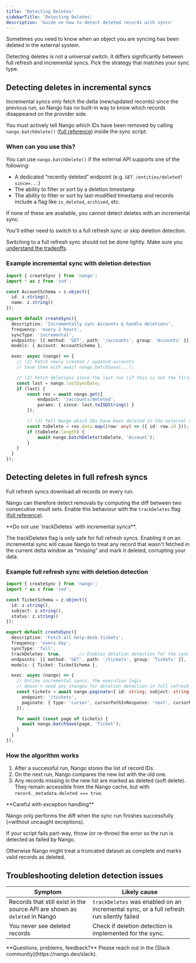 ```yaml
---
title: 'Detecting Deletes'
sidebarTitle: 'Detecting Deletes'
description: 'Guide on how to detect deleted records with syncs'
---
```


Sometimes you need to know when an object you are syncing has been deleted in the external system.

Detecting deletes is not a universal switch.
It differs significantly between full refresh and incremental syncs. Pick the strategy that matches your sync type.

## Detecting deletes in incremental syncs

Incremental syncs only fetch the delta (new/updated records) since the previous run, so Nango has no built-in way to know which records disappeared on the provider side.

You must actively tell Nango which IDs have been removed by calling `nango.batchDelete()` ([full reference](/reference/scripts#delete-records)) inside the sync script.

### When can you use this?

You can use `nango.batchDelete()` if the external API supports one of the following:

- A dedicated “recently deleted” endpoint (e.g. `GET /entities/deleted?since=...`)
- The ability to filter or sort by a deletion timestamp
- The ability to filter or sort by last-modified timestamp _and_ records include a flag like `is_deleted`, `archived`, etc.

If none of these are available, you cannot detect deletes with an incremental sync.

You'll either need to switch to a full refresh sync or skip deletion detection.

Switching to a full refresh sync should not be done lightly. Make sure you [understand the tradeoffs](/guides/syncs/overview#sync-modes%3A-full-refresh-vs-incremental).

### Example incremental sync with deletion detection

```ts
import { createSync } from 'nango';
import * as z from 'zod';

const AccountSchema = z.object({
  id: z.string(),
  name: z.string()
});

export default createSync({
  description: 'Incrementally sync Accounts & handle deletions',
  frequency: 'every 2 hours',
  syncType: 'incremental',
  endpoints: [{ method: 'GET', path: '/accounts', group: 'Accounts' }],
  models: { Account: AccountSchema },

  exec: async (nango) => {
    // (1) Fetch newly created / updated accounts
    // Save them with await nango.batchSave(...);

    // (2) Fetch deletions since the last run (if this is not the first run)
    const last = nango.lastSyncDate;
    if (last) {
        const res = await nango.get({
            endpoint: '/accounts/deleted',
            params: { since: last.toISOString() }
        });

        // (3) Tell Nango which IDs have been deleted in the external system
        const toDelete = res.data.map((row: any) => ({ id: row.id }));
        if (toDelete.length) {
            await nango.batchDelete(toDelete, 'Account');
        }
    }
  }
});
```

## Detecting deletes in full refresh syncs

Full refresh syncs download all records on every run.

Nango can therefore detect removals by computing the diff between two consecutive result sets. Enable this behaviour with the `trackDeletes` flag ([full reference](/reference/integration-configuration#param-track-deletes)).

<Warning>
**Do not use `trackDeletes` with incremental syncs**.

The trackDeletes flag is only safe for full refresh syncs. 
Enabling it on an incremental sync will cause Nango to treat any record that wasn't fetched in the current delta window as “missing” and mark it deleted, corrupting your data.
</Warning>

### Example full refresh sync with deletion detection

```ts
import { createSync } from 'nango';
import * as z from 'zod';

const TicketSchema = z.object({
  id: z.string(),
  subject: z.string(),
  status: z.string()
});

export default createSync({
  description: 'Fetch all help-desk tickets',
  frequency: 'every day',
  syncType: 'full',
  trackDeletes: true,       // Enables deletion detection for the sync
  endpoints: [{ method: 'GET', path: '/tickets', group: 'Tickets' }],
  models: { Ticket: TicketSchema },

  exec: async (nango) => {
    // Unlike incremental syncs, the execution logic
    // doesn't need any changes for deletion detection in full refresh syncs
    const tickets = await nango.paginate<{ id: string; subject: string; status: string }>({
      endpoint: '/tickets',
      paginate: { type: 'cursor', cursorPathInResponse: 'next', cursorNameInRequest: 'cursor', responsePath: 'tickets' }
    });

    for await (const page of tickets) {
      await nango.batchSave(page, 'Ticket');
    }
  }
});
```

### How the algorithm works

1. After a successful run, Nango stores the list of record IDs.
2. On the next run, Nango compares the new list with the old one.
3. Any records missing in the new list are marked as deleted (soft delete). They remain accessible from the Nango cache, but with `record._metadata.deleted === true`.

<Warning>
**Careful with exception handling**

Nango only performs the diff when the sync run finishes successfully (=without uncaught exceptions).

If your script fails part-way, throw (or re-throw) the error so the run is detected as failed by Nango.

Otherwise Nango might treat a truncated dataset as complete and marks valid records as deleted.
</Warning>

## Troubleshooting deletion detection issues

| Symptom | Likely cause |
| ------ | ---- |
| Records that still exist in the source API are shown as `deleted` in Nango | `trackDeletes` was enabled on an incremental sync, or a full refresh run silently failed |
| You never see deleted records                                              | Check if deletion detection is implemented for the sync. |

<Tip>
**Questions, problems, feedback?** Please reach out in the [Slack community](https://nango.dev/slack).
</Tip>